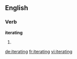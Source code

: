 
==English==

===Verb===
'''iterating'''

# {{present participle of|iterate}}

[[de:iterating]]
[[fr:iterating]]
[[vi:iterating]]